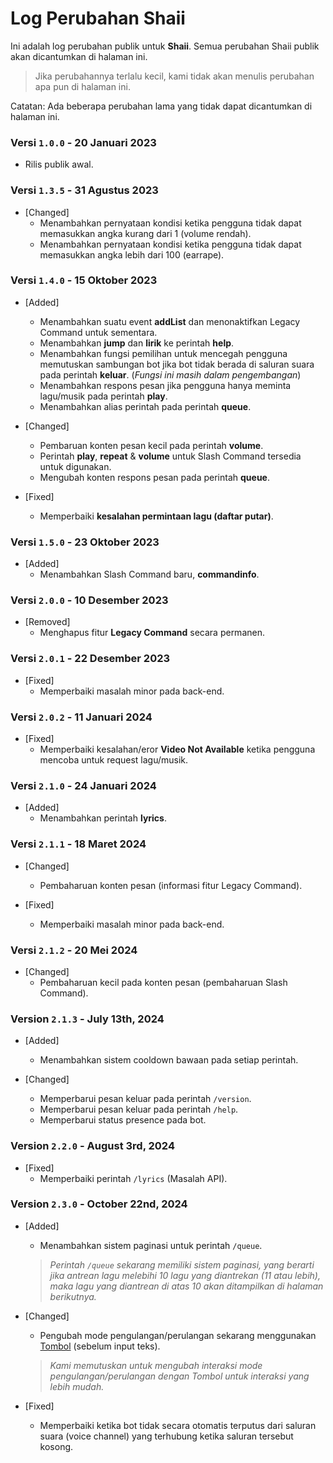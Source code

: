 # Log Perubahan Shaii
Ini adalah log perubahan publik untuk **Shaii**. Semua perubahan Shaii publik akan dicantumkan di halaman ini.
> Jika perubahannya terlalu kecil, kami tidak akan menulis perubahan apa pun di halaman ini.

Catatan: Ada beberapa perubahan lama yang tidak dapat dicantumkan di halaman ini.

### Versi `1.0.0` - 20 Januari 2023
- Rilis publik awal.

### Versi `1.3.5` - 31 Agustus 2023
- [Changed]
   - Menambahkan pernyataan kondisi ketika pengguna tidak dapat memasukkan angka kurang dari 1 (volume rendah).
   - Menambahkan pernyataan kondisi ketika pengguna tidak dapat memasukkan angka lebih dari 100 (earrape).

### Versi `1.4.0` - 15 Oktober 2023
- [Added]
   - Menambahkan suatu event **addList** dan menonaktifkan Legacy Command untuk sementara.
   - Menambahkan **jump** dan **lirik** ke perintah **help**.
   - Menambahkan fungsi pemilihan untuk mencegah pengguna memutuskan sambungan bot jika bot tidak berada di saluran suara pada perintah **keluar**. (*Fungsi ini masih dalam pengembangan*)
   - Menambahkan respons pesan jika pengguna hanya meminta lagu/musik pada perintah **play**.
   - Menambahkan alias perintah pada perintah **queue**.

- [Changed]
   - Pembaruan konten pesan kecil pada perintah **volume**.
   - Perintah **play**, **repeat** & **volume** untuk Slash Command tersedia untuk digunakan.
   - Mengubah konten respons pesan pada perintah **queue**.

- [Fixed]
   - Memperbaiki **kesalahan permintaan lagu (daftar putar)**.

### Versi `1.5.0` - 23 Oktober 2023
- [Added]
   - Menambahkan Slash Command baru, **commandinfo**.

### Versi `2.0.0` - 10 Desember 2023
- [Removed]
   - Menghapus fitur **Legacy Command** secara permanen.

### Versi `2.0.1` - 22 Desember 2023
- [Fixed]
   - Memperbaiki masalah minor pada back-end.

### Versi `2.0.2` - 11 Januari 2024
- [Fixed]
   - Memperbaiki kesalahan/eror **Video Not Available** ketika pengguna mencoba untuk request lagu/musik.

### Versi `2.1.0` - 24 Januari 2024
- [Added]
   - Menambahkan perintah **lyrics**.

### Versi `2.1.1` - 18 Maret 2024
- [Changed]
   - Pembaharuan konten pesan (informasi fitur Legacy Command).

- [Fixed]
   - Memperbaiki masalah minor pada back-end.

### Versi `2.1.2` - 20 Mei 2024
- [Changed]
   - Pembaharuan kecil pada konten pesan (pembaharuan Slash Command).

### Version `2.1.3` - July 13th, 2024
- [Added]
  - Menambahkan sistem cooldown bawaan pada setiap perintah.

- [Changed]
  - Memperbarui pesan keluar pada perintah `/version`.
  - Memperbarui pesan keluar pada perintah `/help`.
  - Memperbarui status presence pada bot.

### Version `2.2.0` - August 3rd, 2024
- [Fixed]
  - Memperbaiki perintah `/lyrics` (Masalah API).

### Version `2.3.0` - October 22nd, 2024
- [Added]
  - Menambahkan sistem paginasi untuk perintah `/queue`.
  > *Perintah `/queue` sekarang memiliki sistem paginasi, yang berarti jika antrean lagu melebihi 10 lagu yang diantrekan (11 atau lebih), maka lagu yang diantrean di atas 10 akan ditampilkan di halaman berikutnya.*

- [Changed]
  - Pengubah mode pengulangan/perulangan sekarang menggunakan [Tombol](https://discord.com/developers/docs/interactions/message-components#component-object-component-types) (sebelum input teks).
  > *Kami memutuskan untuk mengubah interaksi mode pengulangan/perulangan dengan Tombol untuk interaksi yang lebih mudah.*

- [Fixed]
  - Memperbaiki ketika bot tidak secara otomatis terputus dari saluran suara (voice channel) yang terhubung ketika saluran tersebut kosong.
